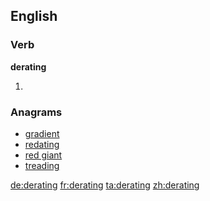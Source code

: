 ==English==

===Verb===
'''derating'''

# {{present participle of|[[derate]]}}

===Anagrams===
* [[gradient#English|gradient]]
* [[redating#English|redating]]
* [[red giant#English|red giant]]
* [[treading#English|treading]]

[[de:derating]]
[[fr:derating]]
[[ta:derating]]
[[zh:derating]]